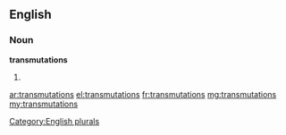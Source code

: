 ==English==

===Noun===
'''transmutations'''

# {{plural of|[[transmutation]]}}

[[Category:English plurals]]

[[ar:transmutations]]
[[el:transmutations]]
[[fr:transmutations]]
[[mg:transmutations]]
[[my:transmutations]]